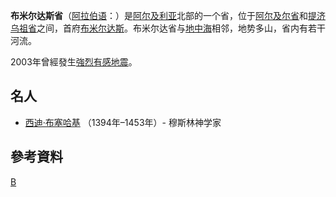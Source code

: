 {{Unreferenced|time=2022-01-08T02:49:41+00:00}}
{{Infobox Algerian Province 
 |capital                = 布米尔达斯
 |name                   =  布米尔达斯省<br />{{lang|ar|ولاية بومرداس|}}
 |area                   =1,558
 |arank                   =  第45位
 |oos                  =   1 E9 m²
 |image                    = [[File:DZ-35_(2019).svg|180px]]
 |pop                    =  647,389	
 |prank                  = 第26位
 |den                    =
 |creation               =
 |districts              = 
 |municipalities         = 
 |dial                   = 24
 |code                   = 35
|}}
'''布米尔达斯省'''（[[阿拉伯语|阿拉伯语]]：'''{{lang|ar|ولاية بومرداس|}}'''）是[[阿尔及利亚|阿尔及利亚]]北部的一个省，位于[[阿尔及尔省|阿尔及尔省]]和[[提济乌祖省|提济乌祖省]]之间，首府[[布米尔达斯|布米尔达斯]]。布米尔达省与[[地中海|地中海]]相邻，地势多山，省内有若干河流。

2003年曾經發生[[2003年布米爾達斯省地震|強烈有感地震]]。

==名人==
* [[西迪·布塞哈基|西迪·布塞哈基]] （1394年–1453年）- 穆斯林神学家

==參考資料==
{{refs}}

{{阿尔及利亚省份}}
{{Authority control}}
{{DEFAULTSORT:Boumerdès Province}}
{{coord|display=title}}

[[Category:阿尔及利亚省份|B]]

{{Algeria-geo-stub}}